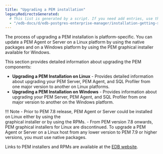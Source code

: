 ```yaml
---
title: "Upgrading a PEM installation"
legacyRedirectsGenerated:
  # This list is generated by a script. If you need add entries, use the `legacyRedirects` key.
  - "/edb-docs/d/edb-postgres-enterprise-manager/installation-getting-started/upgrade-migration-guide/8.0/upgrading_pem_installation.html"
---
```


The process of upgrading a PEM installation is platform-specific. You can update a PEM Agent or Server on a Linux platform by using the native packages and on a Windows platform by using the PEM graphical installer available for Windows. 

This section provides detailed information about upgrading the PEM components:

-   **Upgrading a PEM Installation on Linux** - Provides detailed information about upgrading your PEM Server, PEM Agent, and SQL Profiler from one major version to another on Linux platforms.
-   **Upgrading a PEM Installation on Windows** - Provides information about upgrading your PEM Server, PEM Agent, and SQL Profiler from one major version to another on the Windows platform.

!!! Note
    - Prior to PEM 7.8 release, PEM Agent or Server could be installed on Linux either by using the     
      graphical installer or by using the RPMs. 
    - From PEM version 7.8 onwards, PEM graphical installers for Linux are discontinued. To upgrade a 
      PEM Agent or Server on a Linux host from any lower version to PEM 7.9 or higher versions, you must use native packages.

Links to PEM installers and RPMs are available at the [EDB website](https://www.enterprisedb.com/downloads/edb-postgres-enterprise-manager).
